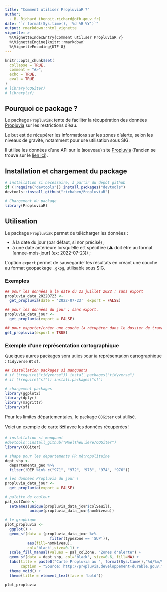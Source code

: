 ```yaml
---
title: "Comment utiliser PropluviaR ?"
author: 
  - B. Richard (benoit.richard@ofb.gouv.fr)
date: "`r format(Sys.time(), '%d %B %Y')`"
output: rmarkdown::html_vignette
vignette: >
  %\VignetteIndexEntry{Comment utiliser PropluviaR ?}
  %\VignetteEngine{knitr::rmarkdown}
  %\VignetteEncoding{UTF-8}
---
```


```r
knitr::opts_chunk$set(
  collapse = TRUE,
  comment = "#>",
  echo = TRUE,
  eval = TRUE
)
# library(COGiter)
# library(sf)
```

## Pourquoi ce package ?

Le package `PropluviaR` tente de faciliter la récupération des données [Propluvia](https://propluvia.developpement-durable.gouv.fr/propluviapublic/accueil) sur les restrictions d'eau. 

Le but est de récupérer les informations sur les zones d'alerte, selon les niveaux de gravité, notamment pour une utilisation sous SIG. 

Il utilise les données d'une API sur le (nouveau) site [Propluvia](https://propluvia.developpement-durable.gouv.fr/propluviapublic/accueil) (l'ancien se trouve sur le [lien ici](http://propluvia.developpement-durable.gouv.fr/propluvia/faces/index.jsp)).

## Installation et chargement du package

```r
# installation si nécessaire, à partir du dépôt github
if (!require("devtools")) install.packages("devtools")
devtools::install_github("richaben/PropluviaR")
```

```r
# Chargement du package
library(PropluviaR)
```

## Utilisation

Le package `PropluviaR` permet de télécharger les données :

- à la date du jour (par défaut, si non précisé) ;
- à une date antérieure lorsqu'elle est spécifiée (&#x26A0;&#xFE0F; doit être au format [annee-mois-jour] (ex: 2022-07-23)) ;

L'option `export` permet de sauvegarder les résultats en créant une couche au format geopackage `.gkpg`, utilisable sous SIG.

### Exemples

```r
## pour les données à la date du 23 juillet 2022 ; sans export
propluvia_data_20220723 <- 
  get_propluvia(date = '2022-07-23', export = FALSE)

## pour les données du jour ; sans export.
propluvia_data_jour <- 
  get_propluvia(export = FALSE)
```

```r
## pour exporter/créer une couche (à récupérer dans le dossier de travail)
get_propluvia(export = TRUE)
```


### Exemple d'une représentation cartographique

Quelques autres packages sont utiles pour la représentation cartographique : `tidyverse` et `sf`.

```r
## installation packages si manquants
# if (!require("tidyverse")) install.packages("tidyverse")
# if (!require("sf")) install.packages("sf")

# chargement packages
library(ggplot2)
library(dplyr)
library(magrittr)
library(sf)
```

Pour les limites départementales, le package `COGiter` est utilisé.


Voici un exemple de carte &#x1F5FA;&#xFE0F; avec les données récupérées ! 

```r
# installation si manquant
#devtools::install_github("MaelTheuliere/COGiter")
library(COGiter)

# shape pour les departements FR métropolitaine
dept_shp <- 
  departements_geo %>% 
  filter(!DEP %in% c("971", "972", "973", "974", "976"))

# les données Propluvia du jour !
propluvia_data_jour <- 
  get_propluvia(export = FALSE)

# palette de couleur
pal_colZone <- 
  setNames(unique(propluvia_data_jour$colSeuil),
           unique(propluvia_data_jour$nomNiveau))

# le graphique
plot_propluvia <-
  ggplot() +
  geom_sf(data = (propluvia_data_jour %>% 
                    filter(typeZone == 'SUP')),
          aes(fill=nomNiveau),
          col='black',size=0.1) +
  scale_fill_manual(values = pal_colZone, "Zones d'alerte") +
  geom_sf(data = dept_shp, col='black', size=0.6, fill=NA) +
  labs(title = paste0("Carte Propluvia au ", format(Sys.time(),"%d/%m/%Y")), 
       caption = "Source: http://propluvia.developpement-durable.gouv.fr") +
  theme_void() +
  theme(title = element_text(face = 'bold'))

plot_propluvia  
```

